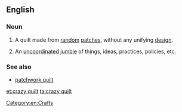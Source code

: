 ==English==

===Noun===
{{en-noun|head=[[crazy]] [[quilt]]}}

# A quilt made from [[random]] [[patch]]es, without any unifying [[design]].
# {{label|en|figuratively|by extension}} An [[uncoordinated]] [[jumble]] of things, ideas, practices, policies, etc.

===See also===
* [[patchwork quilt]]

[[Category:en:Crafts]]

[[et:crazy quilt]]
[[ta:crazy quilt]]